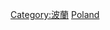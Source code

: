 {{catmore}}
{{Commonscat|Transport in Poland}}

[[Category:波蘭|Category:波蘭]]
[[Category:欧洲各国交通|Poland]]